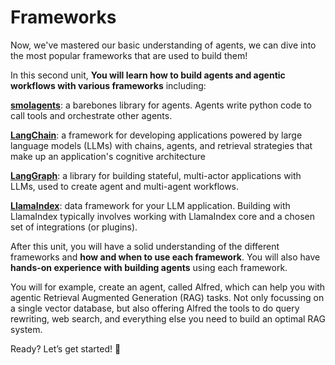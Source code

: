 # Frameworks

Now, we've mastered our basic understanding of agents, we can dive into the most popular frameworks that are used to build them!

In this second unit, **You will learn how to build agents and agentic workflows with various frameworks** including:

**[smolagents](https://github.com/huggingface/smolagents)**: a barebones library for agents. Agents write python code to call tools and orchestrate other agents.

**[LangChain](https://github.com/langchain-ai/langchain)**: a framework  for developing applications powered by large language models (LLMs) with chains, agents, and retrieval strategies that make up an application's cognitive architecture

**[LangGraph](https://github.com/langchain-ai/langgraph)**: a library for building stateful, multi-actor applications with LLMs, used to create agent and multi-agent workflows.

**[LlamaIndex](https://github.com/run-llama/llama_index)**:  data framework for your LLM application. Building with LlamaIndex typically involves working with LlamaIndex core and a chosen set of integrations (or plugins).

After this unit, you will have a solid understanding of the different frameworks and **how and when to use each framework**. You will also have **hands-on experience with building agents** using each framework.

You will for example, create an agent, called Alfred, which can help you with agentic Retrieval Augmented Generation (RAG) tasks.
Not only focussing on a single vector database, but also offering Alfred the tools to do query rewriting, web search, and everything else you need to build an optimal RAG system.

Ready? Let’s get started! 🚀